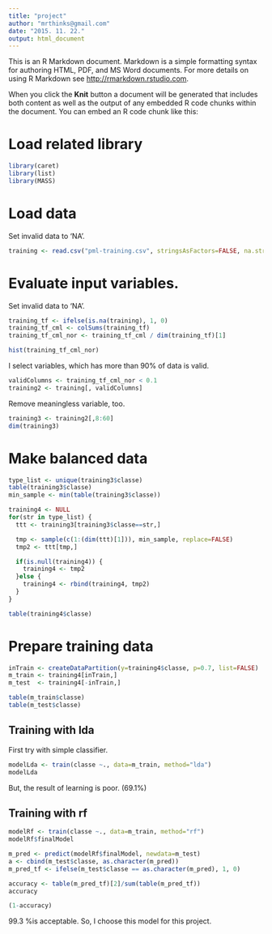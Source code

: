```yaml
---
title: "project"
author: "mrthinks@gmail.com"
date: "2015. 11. 22."
output: html_document
---
```


This is an R Markdown document. Markdown is a simple formatting syntax for authoring HTML, PDF, and MS Word documents. For more details on using R Markdown see <http://rmarkdown.rstudio.com>.

When you click the **Knit** button a document will be generated that includes both content as well as the output of any embedded R code chunks within the document. You can embed an R code chunk like this:

# Load related library
```r
library(caret)
library(list)
library(MASS)
```

# Load data
Set invalid data to 'NA'.
```r
training <- read.csv("pml-training.csv", stringsAsFactors=FALSE, na.strings = c("NA", ""))
```

# Evaluate input variables.
Set invalid data to 'NA'.
```r
training_tf <- ifelse(is.na(training), 1, 0)
training_tf_cml <- colSums(training_tf)
training_tf_cml_nor <- training_tf_cml / dim(training_tf)[1]

hist(training_tf_cml_nor)
```

I select variables, which has more than 90% of data is valid.
```r
validColumns <- training_tf_cml_nor < 0.1
training2 <- training[, validColumns]
```

Remove meaningless variable, too.
```r
training3 <- training2[,8:60]
dim(training3)
```

# Make balanced data
```r
type_list <- unique(training3$classe)
table(training3$classe)
min_sample <- min(table(training3$classe))

training4 <- NULL
for(str in type_list) {
  ttt <- training3[training3$classe==str,]

  tmp <- sample(c(1:(dim(ttt)[1])), min_sample, replace=FALSE)
  tmp2 <- ttt[tmp,]

  if(is.null(training4)) {
    training4 <- tmp2
  }else {
    training4 <- rbind(training4, tmp2)
  }
}

table(training4$classe)
```

# Prepare training data
```r
inTrain <- createDataPartition(y=training4$classe, p=0.7, list=FALSE)
m_train <- training4[inTrain,]
m_test  <- training4[-inTrain,]

table(m_train$classe)
table(m_test$classe)
```

## Training with lda
First try with simple classifier.
```r
modelLda <- train(classe ~., data=m_train, method="lda")
modelLda
```

But, the result of learning is poor. (69.1%)


## Training with rf
```r
modelRf <- train(classe ~., data=m_train, method="rf")
modelRf$finalModel

m_pred <- predict(modelRf$finalModel, newdata=m_test)
a <- cbind(m_test$classe, as.character(m_pred))
m_pred_tf <- ifelse(m_test$classe == as.character(m_pred), 1, 0)

accuracy <- table(m_pred_tf)[2]/sum(table(m_pred_tf))
accuracy

(1-accuracy)
```

99.3 %is acceptable.
So, I choose this model for this project.

